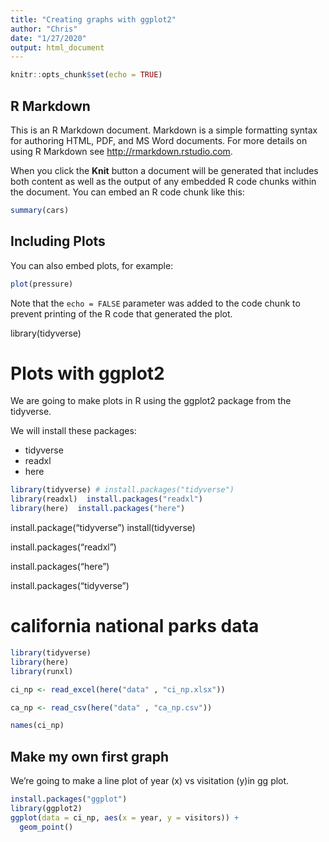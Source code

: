 ```yaml
---
title: "Creating graphs with ggplot2"
author: "Chris"
date: "1/27/2020"
output: html_document
---
```


```r
knitr::opts_chunk$set(echo = TRUE)
```

## R Markdown

This is an R Markdown document. Markdown is a simple formatting syntax for authoring HTML, PDF, and MS Word documents. For more details on using R Markdown see <http://rmarkdown.rstudio.com>.

When you click the **Knit** button a document will be generated that includes both content as well as the output of any embedded R code chunks within the document. You can embed an R code chunk like this:

```r
summary(cars)
```

## Including Plots

You can also embed plots, for example:

```r
plot(pressure)
```

Note that the `echo = FALSE` parameter was added to the code chunk to prevent printing of the R code that generated the plot.

library(tidyverse)

# Plots with ggplot2

We are going to make plots in R using the ggplot2 package from the tidyverse.

We will install these packages:

- tidyverse
- readxl
- here

```r
library(tidyverse) # install.packages("tidyverse")
library(readxl)  install.packages("readxl")
library(here)  install.packages("here")

```
install.package("tidyverse")
install(tidyverse)

install.packages("readxl")

install.packages("here")



install.packages("tidyverse")


# california national parks data
```r

library(tidyverse)
library(here)
library(runxl)

ci_np <- read_excel(here("data" , "ci_np.xlsx"))

ca_np <- read_csv(here("data" , "ca_np.csv"))

names(ci_np)


```


## Make my own first graph 

We're going to make a line plot of year (x) vs visitation (y)in gg plot.

```r
install.packages("ggplot")
library(ggplot2)
ggplot(data = ci_np, aes(x = year, y = visitors)) +
  geom_point()
```

